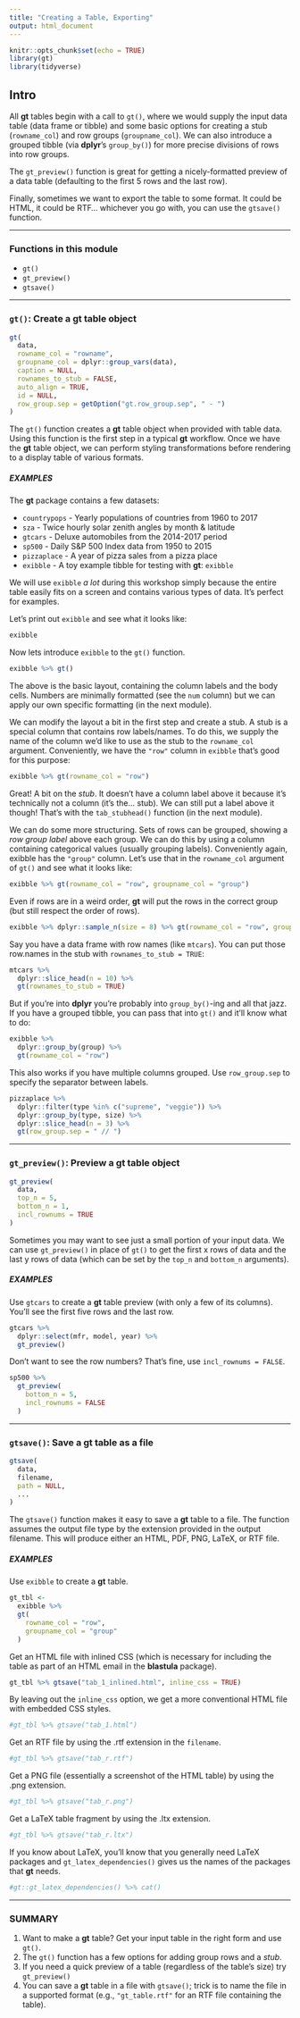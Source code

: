 ```yaml
---
title: "Creating a Table, Exporting"
output: html_document
---
```


```r
knitr::opts_chunk$set(echo = TRUE)
library(gt)
library(tidyverse)
```

## Intro

All **gt** tables begin with a call to `gt()`, where we would supply the input data table (data frame or tibble) and some basic options for creating a stub (`rowname_col`) and row groups (`groupname_col`). We can also introduce a grouped tibble (via **dplyr**'s `group_by()`) for more precise divisions of rows into row groups.

The `gt_preview()` function is great for getting a nicely-formatted preview of a data table (defaulting to the first 5 rows and the last row).

Finally, sometimes we want to export the table to some format. It could be HTML, it could be RTF... whichever you go with, you can use the `gtsave()` function.

------------------------------------------------------------------------

### Functions in this module

-   `gt()`
-   `gt_preview()`
-   `gtsave()`

------------------------------------------------------------------------

### `gt()`: Create a **gt** table object

``` .r
gt(
  data,
  rowname_col = "rowname",
  groupname_col = dplyr::group_vars(data),
  caption = NULL,
  rownames_to_stub = FALSE,
  auto_align = TRUE,
  id = NULL,
  row_group.sep = getOption("gt.row_group.sep", " - ")
)
```

The `gt()` function creates a **gt** table object when provided with table data. Using this function is the first step in a typical **gt** workflow. Once we have the **gt** table object, we can perform styling transformations before rendering to a display table of various formats.

##### EXAMPLES

The **gt** package contains a few datasets:

-   `countrypops` - Yearly populations of countries from 1960 to 2017
-   `sza` - Twice hourly solar zenith angles by month & latitude
-   `gtcars` - Deluxe automobiles from the 2014-2017 period
-   `sp500` - Daily S&P 500 Index data from 1950 to 2015
-   `pizzaplace` - A year of pizza sales from a pizza place
-   `exibble` - A toy example tibble for testing with **gt**: `exibble`

We will use `exibble` *a lot* during this workshop simply because the entire table easily fits on a screen and contains various types of data. It's perfect for examples.

Let's print out `exibble` and see what it looks like:

```r
exibble
```

Now lets introduce `exibble` to the `gt()` function.

```r
exibble %>% gt()
```

The above is the basic layout, containing the column labels and the body cells. Numbers are minimally formatted (see the `num` column) but we can apply our own specific formatting (in the next module).

We can modify the layout a bit in the first step and create a stub. A stub is a special column that contains row labels/names. To do this, we supply the name of the column we'd like to use as the stub to the `rowname_col` argument. Conveniently, we have the `"row"` column in `exibble` that's good for this purpose:

```r
exibble %>% gt(rowname_col = "row")
```

Great! A bit on the *stub*. It doesn't have a column label above it because it's technically not a column (it's the... stub). We can still put a label above it though! That's with the `tab_stubhead()` function (in the next module).

We can do some more structuring. Sets of rows can be grouped, showing a *row group label* above each group. We can do this by using a column containing categorical values (usually grouping labels). Conveniently again, exibble has the `"group"` column. Let's use that in the `rowname_col` argument of `gt()` and see what it looks like:

```r
exibble %>% gt(rowname_col = "row", groupname_col = "group")
```

Even if rows are in a weird order, **gt** will put the rows in the correct group (but still respect the order of rows).

```r
exibble %>% dplyr::sample_n(size = 8) %>% gt(rowname_col = "row", groupname_col = "group")
```

Say you have a data frame with row names (like `mtcars`). You can put those row.names in the stub with `rownames_to_stub = TRUE`:

```r
mtcars %>%
  dplyr::slice_head(n = 10) %>%
  gt(rownames_to_stub = TRUE)
```

But if you're into **dplyr** you're probably into `group_by()`-ing and all that jazz. If you have a grouped tibble, you can pass that into `gt()` and it'll know what to do:

```r
exibble %>% 
  dplyr::group_by(group) %>%
  gt(rowname_col = "row")
```

This also works if you have multiple columns grouped. Use `row_group.sep` to specify the separator between labels.

```r
pizzaplace %>% 
  dplyr::filter(type %in% c("supreme", "veggie")) %>%
  dplyr::group_by(type, size) %>%
  dplyr::slice_head(n = 3) %>%
  gt(row_group.sep = " // ")
```

------------------------------------------------------------------------

### `gt_preview()`: Preview a **gt** table object

``` .r
gt_preview(
  data,
  top_n = 5,
  bottom_n = 1,
  incl_rownums = TRUE
)
```

Sometimes you may want to see just a small portion of your input data. We can use `gt_preview()` in place of `gt()` to get the first x rows of data and the last y rows of data (which can be set by the `top_n` and `bottom_n` arguments).

##### EXAMPLES

Use `gtcars` to create a **gt** table preview (with only a few of its columns). You'll see the first five rows and the last row.

```r
gtcars %>%
  dplyr::select(mfr, model, year) %>%
  gt_preview()
```

Don't want to see the row numbers? That's fine, use `incl_rownums = FALSE`.

```r
sp500 %>% 
  gt_preview(
    bottom_n = 5,
    incl_rownums = FALSE
  )
```

------------------------------------------------------------------------

### `gtsave()`: Save a **gt** table as a file

``` .r
gtsave(
  data,
  filename,
  path = NULL,
  ...
)
```

The `gtsave()` function makes it easy to save a **gt** table to a file. The function assumes the output file type by the extension provided in the output filename. This will produce either an HTML, PDF, PNG, LaTeX, or RTF file.

##### EXAMPLES

Use `exibble` to create a **gt** table.

```r
gt_tbl <-
  exibble %>%
  gt(
    rowname_col = "row",
    groupname_col = "group"
  )
```

Get an HTML file with inlined CSS (which is necessary for including the table as part of an HTML email in the **blastula** package).

```r
gt_tbl %>% gtsave("tab_1_inlined.html", inline_css = TRUE)
```

By leaving out the `inline_css` option, we get a more conventional HTML file with embedded CSS styles.

```r
#gt_tbl %>% gtsave("tab_1.html")
```

Get an RTF file by using the .rtf extension in the `filename`.

```r
#gt_tbl %>% gtsave("tab_r.rtf")
```

Get a PNG file (essentially a screenshot of the HTML table) by using the .png extension.

```r
#gt_tbl %>% gtsave("tab_r.png")
```

Get a LaTeX table fragment by using the .ltx extension.

```r
#gt_tbl %>% gtsave("tab_r.ltx")
```

If you know about LaTeX, you'll know that you generally need LaTeX packages and `gt_latex_dependencies()` gives us the names of the packages that **gt** needs.

```r
#gt::gt_latex_dependencies() %>% cat()
```

------------------------------------------------------------------------

### SUMMARY

1.  Want to make a **gt** table? Get your input table in the right form and use `gt()`.
2.  The `gt()` function has a few options for adding group rows and a *stub*.
3.  If you need a quick preview of a table (regardless of the table's size) try `gt_preview()`
4.  You can save a **gt** table in a file with `gtsave()`; trick is to name the file in a supported format (e.g., `"gt_table.rtf"` for an RTF file containing the table).
